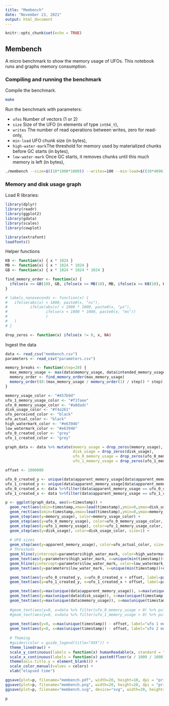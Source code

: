```yaml
---
title: "Membench"
date: "November 23, 2021"
output: html_document
---
```


```r
knitr::opts_chunk$set(echo = TRUE)
```

## Membench

A micro benchmark to show the memory usage of UFOs. This notebook runs and graphs memory consumption.

### Compiling and running the benchmark

Compile the benchmark.

```bash
make
```

Run the benchmark with parameters:

  - `ufos` Number of vectors (1 or 2)
  - `size`  Size of the UFO (in elements of type `int64_t`),
  - `writes` The number of read operations between writes, zero for read-only,
  - `min-load` UFO chunk size (in bytes),
  - `high-water-mark`The threshold for memory used by materialized chunks before GC starts (in bytes),
  - `low-water-mark` Once GC starts, it removes chunks until this much memory is left (in bytes),

``` bash
./membench --size=$((10*1000*1000)) --writes=100 --min-load=$((10*4096)) --high-water-mark=$((20 * 1024 * 1024)) --low-water-mark=$((10 * 1024 * 1024)) --ufos=2
```

### Memory and disk usage graph

Load R libraries:
```r
library(dplyr)
library(readr)
library(ggplot2)
library(gdata)
library(scales)
library(cowplot)

library(extrafont)
loadfonts()
```

Helper functions
```r
KB <- function(x) { x * 1024 }
MB <- function(x) { x * 1024 * 1024 }
GB <- function(x) { x * 1024 * 1024 * 1024 }

find_memory_order <- function(x) {
  ifelse(x >= GB(10), GB, ifelse(x >= MB(10), MB, ifelse(x >= KB(10), KB, function(x) x)))
}

# labels_nanoseconds <- function(x) {
#   ifelse(abs(x) < 1000, paste0(x, "ns"),
#          ifelse(abs(x) < 1000 * 1000, paste0(x, "µs"), 
#                 ifelse(x < 1000 * 1000, paste0(x, "ms"))
#                 )
#   )
# }

drop_zeros <- function(x) ifelse(x != 0, x, NA)
```

Ingest the data
```r
data <- read_csv("membench.csv")
parameters <- read_csv("parameters.csv")
```

```r
memory_breaks <- function(step=20) {
  max_memory_usage <- max(data$memory_usage, data$intended_memory_usage, data$disk_usage, data$apparent_memory_usage, parameters$high_water_mark)
  memory_order <- find_memory_order(max_memory_usage)
  memory_order((0:(max_memory_usage / memory_order(1) / step)) * step)
}

memory_usage_color <- "#457b9d"
ufo_1_memory_usage_color <- "#f1faee"
ufo_0_memory_usage_color <- "#a8dadc"
disk_usage_color <- "#f4a261"
ufo_perceived_color <- "black"
ufo_actual_color <- "black"
high_watermark_color <- "#e63946"
low_watermark_color <- "#e63946"
ufo_0_created_color <- "grey"
ufo_1_created_color <- "grey"

graph_data <- data %>% mutate(memory_usage = drop_zeros(memory_usage),
                              disk_usage = drop_zeros(disk_usage),
                              ufo_0_memory_usage = drop_zeros(ufo_0_memory_usage),
                              ufo_1_memory_usage = drop_zeros(ufo_1_memory_usage))

offset <- 1000000

ufo_0_created_y <- unique(data$apparent_memory_usage[data$apparent_memory_usage != 0])[1]
ufo_1_created_y <- unique(data$apparent_memory_usage[data$apparent_memory_usage != 0])[2]
ufo_0_created_x <- data %>%filter(data$apparent_memory_usage == ufo_0_created_y) %>% pull(timestamp) %>% min 
ufo_1_created_x <- data %>%filter(data$apparent_memory_usage == ufo_1_created_y) %>% pull(timestamp) %>% min 

p <- ggplot(graph_data, aes(x=timestamp)) + 
  geom_rect(aes(xmin=timestamp,xmax=lead(timestamp),ymin=0,ymax=disk_usage), fill=disk_usage_color, color=disk_usage_color, alpha=1) +
  geom_rect(aes(xmin=timestamp,xmax=lead(timestamp),ymin=0,ymax=memory_usage), fill=memory_usage_color, color=memory_usage_color, alpha=1) +
  geom_step(aes(y=memory_usage), color=memory_usage_color) +
  geom_step(aes(y=ufo_0_memory_usage), color=ufo_0_memory_usage_color, size=0.75) + #linetype = "dotted",
  geom_step(aes(y=ufo_1_memory_usage), color=ufo_1_memory_usage_color, size=0.75) +
  geom_step(aes(y=disk_usage), color=disk_usage_color, size=1) +
  
  # UFO sizes
  geom_step(aes(y=apparent_memory_usage), color=ufo_actual_color, size=0.5, linetype = "dashed") +
  # Threshods
  geom_hline(yintercept=parameters$high_water_mark, color=high_watermark_color, linetype = "dashed") +
  geom_text(aes(y=parameters$high_water_mark, x=unique(min(timestamp))+offset, label="high watermark"), color=high_watermark_color, vjust=-0.75, hjust=0, check_overlap = TRUE) +
  geom_hline(yintercept=parameters$low_water_mark, color=low_watermark_color, linetype = "dashed") +
  geom_text(aes(y=parameters$low_water_mark, x=unique(min(timestamp))+offset, label="low watermark"), color=low_watermark_color, vjust=-0.75, hjust=0, check_overlap = TRUE) +

  geom_text(aes(y=ufo_0_created_y, x=ufo_0_created_x + offset, label=paste0("ufo::new(", label_number_si()(parameters$size / 1), " * int64)")), vjust=-0.75, hjust=0, check_overlap = TRUE) +
  geom_text(aes(y=ufo_1_created_y, x=ufo_1_created_x + offset, label=paste0("ufo::new(", label_number_si()(parameters$size / 2), " * int64)")), vjust=-0.75, hjust=0, check_overlap = TRUE) +

  geom_text(aes(y=max(unique(data$apparent_memory_usage)), x=max(unique(timestamp)) - offset, label="perceived memory usage"), vjust=-0.5, hjust=1, check_overlap = TRUE) +  
  geom_text(aes(y=max(unique(data$disk_usage)), x=max(unique(timestamp)) - offset, label=paste0("total disk usage"), fontface="bold"), color=disk_usage_color, vjust=-0.75, hjust=1, check_overlap = TRUE) +
  geom_text(aes(y=max(unique(data$memory_usage)), x=max(unique(timestamp)) - offset, label=paste0("total memory usage"), fontface="bold"), color=memory_usage_color, vjust=-0.75, hjust=1, check_overlap = TRUE) +
  
  #geom_text(aes(y=0, x=data %>% filter(ufo_0_memory_usage > 0) %>% pull(timestamp) %>% min + 2 * offset, label="ufo 1 memory usage"), color=ufo_0_memory_usage_color, vjust=-0.5, hjust=0, check_overlap = TRUE) +
  #geom_text(aes(y=0, x=data %>% filter(ufo_1_memory_usage > 0) %>% pull(timestamp) %>% min + 2 * offset, label="ufo 2 memory usage"), color=ufo_1_memory_usage_color, vjust=-0.5, hjust=0, check_overlap = TRUE) +
  
  geom_text(aes(y=0, x=max(unique(timestamp)) - offset, label="ufo 1 memory usage"), color=ufo_0_memory_usage_color,  vjust=-2.5, hjust=1, check_overlap = TRUE) +  
  geom_text(aes(y=0, x=max(unique(timestamp)) - offset, label="ufo 2 memory usage"), color=ufo_1_memory_usage_color,  vjust=-0.75, hjust=1, check_overlap = TRUE) +  
  
  # Theming
  #guides(color = guide_legend(title="XXX")) +
  theme_linedraw() + 
  scale_y_continuous(labels = function(x) humanReadable(x, standard = "IEC", sep = ""),  expand = expansion(mult = c(0, .05))) + # breaks=memory_breaks(20), 
  scale_x_continuous(labels = function(x) paste0(floor(x / 1000 / 1000), "ms"), expand = expansion(mult = c(.005, 0))) +
  theme(axis.title.y = element_blank()) +
  scale_color_manual(values = colors) +
  xlab("elapsed time")

ggsave(plot=p, filename="membench.pdf", width=20, height=10, dpi = "print")
ggsave(plot=p, filename="membench.png", width=20, height=10, dpi = "print")
ggsave(plot=p, filename="membench.svg", device="svg", width=20, height=10, dpi = "print")

p
```

